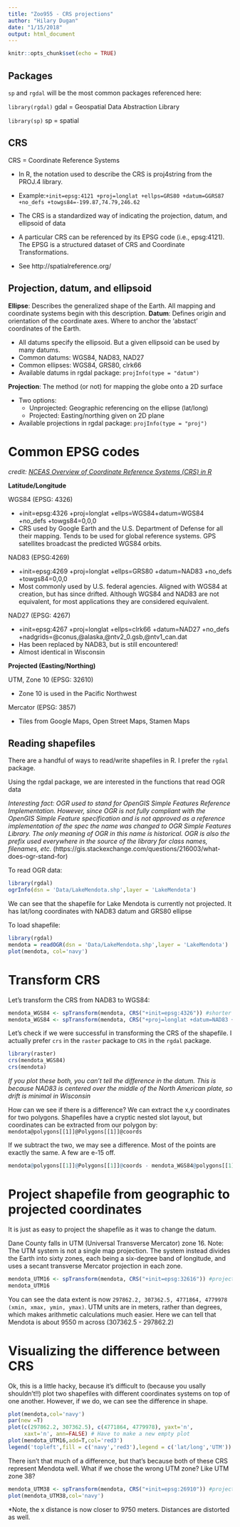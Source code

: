 ```yaml
---
title: "Zoo955 - CRS projections"
author: "Hilary Dugan"
date: "1/15/2018"
output: html_document
---
```


```r
knitr::opts_chunk$set(echo = TRUE)
```

## Packages
`sp` and `rgdal` will be the most common packages referenced here:

`library(rgdal)`
gdal = Geospatial Data Abstraction Library

`library(sp)`
sp = spatial 

## CRS 
CRS = Coordinate Reference Systems

- In R, the notation used to describe the CRS is proj4string
from the PROJ.4 library.
- Example:`+init=epsg:4121 +proj=longlat +ellps=GRS80
+datum=GGRS87 +no_defs +towgs84=-199.87,74.79,246.62`

- The CRS is a standardized way of indicating the projection, datum, and ellipsoid of data
- A particular CRS can be referenced by its EPSG code (i.e.,
epsg:4121). The EPSG is a structured dataset of CRS and
Coordinate Transformations. 
- See http://spatialreference.org/ 

## Projection, datum, and ellipsoid
**Ellipse**: Describes the generalized shape of the Earth. All mapping and coordinate systems begin with this description.
**Datum**: Defines origin and orientation of the coordinate axes. Where to anchor the 'abstact' coordinates of the Earth. 

- All datums specify the ellipsoid. But a given ellipsoid can be used by many datums. 
- Common datums: WGS84, NAD83, NAD27
- Common ellipses: WGS84, GRS80, clrk66
- Available datums in rgdal package: `projInfo(type = "datum")`

**Projection**: The method (or not) for mapping the globe onto a 2D surface

- Two options: 
    + Unprojected: Geographic referencing on the ellipse (lat/long)
    + Projected: Easting/northing given on 2D plane 
- Available projections in rgdal package: `projInfo(type = "proj")`

# Common EPSG codes
*credit: [NCEAS Overview of Coordinate Reference Systems (CRS) in R](https://www.nceas.ucsb.edu/~frazier/RSpatialGuides/OverviewCoordinateReferenceSystems.pdf)*

**Latitude/Longitude**

WGS84 (EPSG: 4326)

- +init=epsg:4326 +proj=longlat +ellps=WGS84+datum=WGS84 +no_defs +towgs84=0,0,0
- CRS used by Google Earth and the U.S. Department of Defense for all their mapping. Tends to be used for global reference systems. GPS satellites broadcast the predicted WGS84 orbits.

NAD83 (EPSG:4269)

- +init=epsg:4269 +proj=longlat +ellps=GRS80 +datum=NAD83
+no_defs +towgs84=0,0,0
- Most commonly used by U.S. federal agencies. Aligned with WGS84 at creation, but has since drifted. Although WGS84 and NAD83 are not equivalent, for most applications they are considered equivalent.

NAD27 (EPSG: 4267)

- +init=epsg:4267 +proj=longlat +ellps=clrk66 +datum=NAD27 +no_defs +nadgrids=@conus,@alaska,@ntv2_0.gsb,@ntv1_can.dat
- Has been replaced by NAD83, but is still encountered!
- Almost identical in Wisconsin

**Projected (Easting/Northing)**

UTM, Zone 10 (EPSG: 32610)

- Zone 10 is used in the Pacific Northwest

Mercator (EPSG: 3857)

- Tiles from Google Maps, Open Street Maps, Stamen
Maps

## Reading shapefiles
There are a handful of ways to read/write shapefiles in R. I prefer the `rgdal` package.

Using the rgdal package, we are interested in the functions that read OGR data

*Interesting fact: OGR used to stand for OpenGIS Simple Features Reference Implementation. However, since OGR is not fully compliant with the OpenGIS Simple Feature specification and is not approved as a reference implementation of the spec the name was changed to OGR Simple Features Library. The only meaning of OGR in this name is historical. OGR is also the prefix used everywhere in the source of the library for class names, filenames, etc.* (https://gis.stackexchange.com/questions/216003/what-does-ogr-stand-for)

To read OGR data:
```r
library(rgdal)
ogrInfo(dsn = 'Data/LakeMendota.shp',layer = 'LakeMendota')
```
We can see that the shapefile for Lake Mendota is currently not projected. It has lat/long coordinates with NAD83 datum and GRS80 ellipse

To load shapefile:
```r
library(rgdal)
mendota = readOGR(dsn = 'Data/LakeMendota.shp',layer = 'LakeMendota')
plot(mendota, col='navy')
```

# Transform CRS
Let's transform the CRS from NAD83 to WGS84:
```r
mendota_WGS84 <- spTransform(mendota, CRS("+init=epsg:4326")) #shorter method using EPSG codes (however, I always forget how to format these)
mendota_WGS84 <- spTransform(mendota, CRS("+proj=longlat +datum=NAD83 +no_defs +ellps=GRS80 +towgs84=0,0,0")) #longer method, but sometimes easier
```

Let's check if we were successful in transforming the CRS of the shapefile. I actually prefer `crs` in the `raster` package to `CRS` in the `rgdal` package. 
```r
library(raster)
crs(mendota_WGS84)
crs(mendota)
```
*If you plot these both, you can't tell the difference in the datum. This is because NAD83 is centered over the middle of the North American plate, so drift is minimal in Wisconsin*

How can we see if there is a difference? We can extract the x,y coordinates for two polygons. Shapefiles have a cryptic nested slot layout, but coordinates can be extracted from our polygon by:
`mendota@polygons[[1]]@Polygons[[1]]@coords`

If we subtract the two, we may see a difference. Most of the points are exactly the same. A few are e-15 off. 
```r
mendota@polygons[[1]]@Polygons[[1]]@coords - mendota_WGS84@polygons[[1]]@Polygons[[1]]@coords
```

# Project shapefile from geographic to projected coordinates
It is just as easy to project the shapefile as it was to change the datum. 

Dane County falls in UTM (Universal Transverse Mercator) zone 16. 
Note: The UTM system is not a single map projection. The system instead divides the Earth into sixty zones, each being a six-degree band of longitude, and uses a secant transverse Mercator projection in each zone.

```r
mendota_UTM16 <- spTransform(mendota, CRS("+init=epsg:32616")) #project to UTM zone 16
mendota_UTM16
```

You can see the data extent is now `297862.2, 307362.5, 4771864, 4779978 (xmin, xmax, ymin, ymax)`. UTM units are in meters, rather than degrees, which makes arithmetic calculations much easier. Here we can tell that Mendota is about 9550 m across (307362.5 - 297862.2)

# Visualizing the difference between CRS
Ok, this is a little hacky, because it's difficult to (because you usally shouldn't!!) plot two shapefiles with different coordinates systems on top of one another. However, if we do, we can see the difference in shape. 
```r

plot(mendota,col='navy')
par(new =T)
plot(c(297862.2, 307362.5), c(4771864, 4779978), yaxt='n', 
     xaxt='n', ann=FALSE) # Have to make a new empty plot
plot(mendota_UTM16,add=T,col='red3')
legend('topleft',fill = c('navy','red3'),legend = c('lat/long','UTM'))
```

There isn't that much of a difference, but that's because both of these CRS represent Mendota well. What if we chose the wrong UTM zone? Like UTM zone 38? 
```r
mendota_UTM38 <- spTransform(mendota, CRS("+init=epsg:26910")) #project to UTM zone 10 (pacific north west)
plot(mendota_UTM38,col='navy')
```
*Note, the x distance is now closer to 9750 meters. Distances are distorted as well. 
